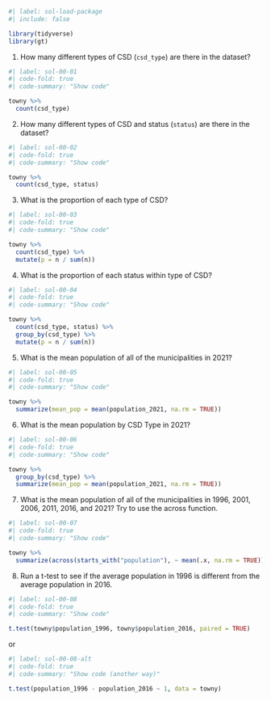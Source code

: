 ```r
#| label: sol-load-package
#| include: false

library(tidyverse)
library(gt)
```



1. How many different types of CSD (`csd_type`) are there in the dataset?

```r
#| label: sol-00-01
#| code-fold: true
#| code-summary: "Show code"

towny %>%
  count(csd_type)
```

2. How many different types of CSD and status (`status`) are there in the dataset?

```r
#| label: sol-00-02
#| code-fold: true
#| code-summary: "Show code"

towny %>%
  count(csd_type, status)
```

3. What is the proportion of each type of CSD?

```r
#| label: sol-00-03
#| code-fold: true
#| code-summary: "Show code"

towny %>%
  count(csd_type) %>%
  mutate(p = n / sum(n))
```

4. What is the proportion of each status within type of CSD?

```r
#| label: sol-00-04
#| code-fold: true
#| code-summary: "Show code"

towny %>%
  count(csd_type, status) %>%
  group_by(csd_type) %>%
  mutate(p = n / sum(n))
```

5. What is the mean population of all of the municipalities in 2021?

```r
#| label: sol-00-05
#| code-fold: true
#| code-summary: "Show code"

towny %>%
  summarize(mean_pop = mean(population_2021, na.rm = TRUE))
```

6. What is the mean population by CSD Type in 2021?

```r
#| label: sol-00-06
#| code-fold: true
#| code-summary: "Show code"

towny %>%
  group_by(csd_type) %>%
  summarize(mean_pop = mean(population_2021, na.rm = TRUE))
```

7. What is the mean population of all of the municipalities in 1996, 2001, 2006, 2011, 2016, and 2021? Try to use the across function.

```r
#| label: sol-00-07
#| code-fold: true
#| code-summary: "Show code"

towny %>%
  summarize(across(starts_with("population"), ~ mean(.x, na.rm = TRUE)))
```

8. Run a t-test to see if the average population in 1996 is different from the average population in 2016.

```r
#| label: sol-00-08
#| code-fold: true
#| code-summary: "Show code"

t.test(towny$population_1996, towny$population_2016, paired = TRUE)
```

or

```r
#| label: sol-00-08-alt
#| code-fold: true
#| code-summary: "Show code (another way)"

t.test(population_1996 - population_2016 ~ 1, data = towny)
```

